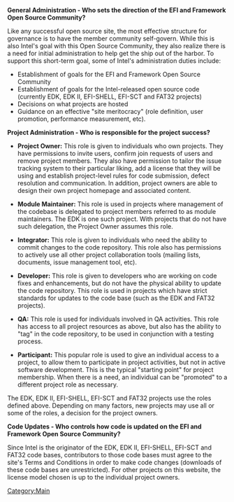 '''General Administration - Who sets the direction of the EFI and Framework Open Source Community?'''


Like any successful open source site, the most effective structure for governance is to have the member community self-govern. While this is also Intel's goal with this Open Source Community, they also realize there is a need for initial administration to help get the ship out of the harbor. To support this short-term goal, some of Intel's administration duties include: 

*Establishment of goals for the EFI and Framework Open Source Community 
*Establishment of goals for the Intel-released open source code (currently EDK, EDK II, EFI-SHELL, EFI-SCT and FAT32 projects) 
*Decisions on what projects are hosted 
*Guidance on an effective "site meritocracy" (role definition, user promotion, performance measurement, etc). 

'''Project Administration - Who is responsible for the project success?'''


*'''Project Owner:''' This role is given to individuals who own projects. They have permissions to invite users, confirm join requests of users and remove project members. They also have permission to tailor the issue tracking system to their particular liking, add a license that they will be using and establish project-level rules for code submission, defect resolution and communication. In addition, project owners are able to design their own project homepage and associated content. 

*'''Module Maintainer:''' This role is used in projects where management of the codebase is delegated to project members referred to as module maintainers. The EDK is one such project. With projects that do not have such delegation, the Project Owner assumes this role. 

*'''Integrator:''' This role is given to individuals who need the ability to commit changes to the code repository. This role also has permissions to actively use all other project collaboration tools (mailing lists, documents, issue management tool, etc). 

*'''Developer:''' This role is given to developers who are working on code fixes and enhancements, but do not have the physical ability to update the code repository. This role is used in projects which have strict standards for updates to the code base (such as the EDK and FAT32 projects). 

*'''QA:''' This role is used for individuals involved in QA activities. This role has access to all project resources as above, but also has the ability to "tag" in the code repository, to be used in conjunction with a testing process. 

*'''Participant:''' This popular role is used to give an individual access to a project, to allow them to participate in project activities, but not in active software development. This is the typical "starting point" for project membership. When there is a need, an individual can be "promoted" to a different project role as necessary. 

The EDK, EDK II, EFI-SHELL, EFI-SCT and FAT32 projects use the roles defined above. Depending on many factors, new projects may use all or some of the roles, a decision for the project owners. 

'''Code Updates - Who controls how code is updated on the EFI and Framework Open Source Community?''' 


Since Intel is the originator of the EDK, EDK II, EFI-SHELL, EFI-SCT and FAT32 code bases, contributors to those code bases must agree to the site's Terms and Conditions in order to make code changes (downloads of these code bases are unrestricted). For other projects on this website, the license model chosen is up to the individual project owners.

[[Category:Main]]